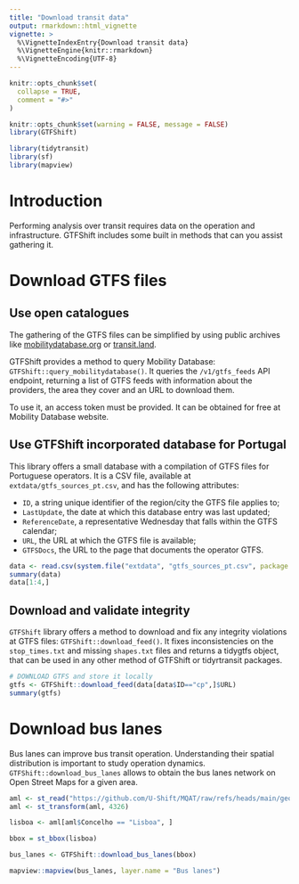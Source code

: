 ```yaml
---
title: "Download transit data"
output: rmarkdown::html_vignette
vignette: >
  %\VignetteIndexEntry{Download transit data}
  %\VignetteEngine{knitr::rmarkdown}
  %\VignetteEncoding{UTF-8}
---
```


<style>
.leaflet-container {
  width: 100% !important;
  min-width: 0 !important;
  box-sizing: border-box;
}
</style>

```r
knitr::opts_chunk$set(
  collapse = TRUE,
  comment = "#>"
)
```

```r
knitr::opts_chunk$set(warning = FALSE, message = FALSE)
library(GTFShift)

library(tidytransit)
library(sf)
library(mapview)
```

# Introduction

Performing analysis over transit requires data on the operation and infrastructure. GTFShift includes some built in methods that can you assist gathering it.

# Download GTFS files 

## Use open catalogues 

The gathering of the GTFS files can be simplified by using public archives like [mobilitydatabase.org](https://mobilitydatabase.org/) or [transit.land](https://www.transit.land/).

GTFShift provides a method to query Mobility Database: `GTFShift::query_mobilitydatabase()`. It queries the `/v1/gtfs_feeds` API endpoint, returning a list of GTFS feeds with information about the providers, the area they cover and an URL to download them.

To use it, an access token must be provided. It can be obtained for free at Mobility Database website.

## Use GTFShift incorporated database for Portugal

This library offers a small database with a compilation of GTFS files for Portuguese operators. It is a CSV file, available at `extdata/gtfs_sources_pt.csv`, and has the following attributes:

- `ID`, a string unique identifier of the region/city the GTFS file applies to;
- `LastUpdate`, the date at which this database entry was last updated;
- `ReferenceDate`, a representative Wednesday that falls within the GTFS calendar;
- `URL`, the URL at which the GTFS file is available;
- `GTFSDocs`, the URL to the page that documents the operator GTFS.


```r
data <- read.csv(system.file("extdata", "gtfs_sources_pt.csv", package = "GTFShift"))
summary(data)
data[1:4,]
```

## Download and validate integrity

`GTFShift` library offers a method to download and fix any integrity violations at GTFS files: `GTFShift::download_feed()`. It fixes inconsistencies on the `stop_times.txt` and missing `shapes.txt` files and returns a tidygtfs object, that can be used in any other method of GTFShift or tidyrtransit packages.

```r
# DOWNLOAD GTFS and store it locally
gtfs <- GTFShift::download_feed(data[data$ID=="cp",]$URL)
summary(gtfs)
```

# Download bus lanes 

Bus lanes can improve bus transit operation. Understanding their spatial distribution is important to study operation dynamics. `GTFShift::download_bus_lanes` allows to obtain the bus lanes network on Open Street Maps for a given area.

```r
aml <- st_read("https://github.com/U-Shift/MQAT/raw/refs/heads/main/geo/MUNICIPIOSgeo.gpkg")
aml <- st_transform(aml, 4326)

lisboa <- aml[aml$Concelho == "Lisboa", ]

bbox = st_bbox(lisboa)

bus_lanes <- GTFShift::download_bus_lanes(bbox)

mapview::mapview(bus_lanes, layer.name = "Bus lanes")
```

